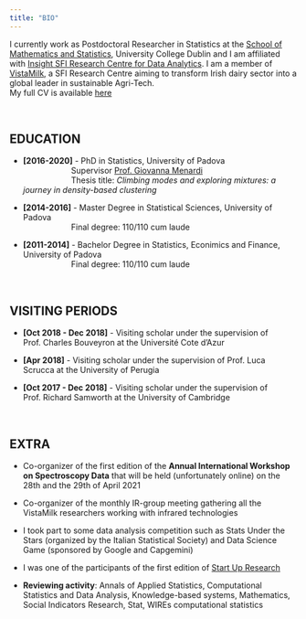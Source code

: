 ```yaml
---
title: "BIO"
---
```


I currently work as Postdoctoral Researcher in Statistics at the [School of Mathematics and Statistics](https://www.ucd.ie/mathstat/), University College Dublin and I am affiliated with [Insight SFI Research Centre for Data Analytics](https://www.insight-centre.org). I am a member of [VistaMilk](https://www.vistamilk.ie), a SFI Research Centre aiming to transform Irish dairy sector into a global leader in sustainable Agri-Tech. <br>
My full CV is available [here](documents/cv.pdf)

&nbsp;

## EDUCATION 
* **[2016-2020]** - PhD in Statistics, University of Padova <br>
&emsp;&emsp;&emsp;&emsp;&emsp;&emsp;Supervisor [Prof. Giovanna Menardi](https://homes.stat.unipd.it/giovannamenardi/) <br>
&emsp;&emsp;&emsp;&emsp;&emsp;&emsp;Thesis title: *Climbing modes and exploring mixtures: a journey in density-based clustering*

* **[2014-2016]** - Master Degree in Statistical Sciences, University of Padova <br>
&emsp;&emsp;&emsp;&emsp;&emsp;&emsp;Final degree: 110/110 cum laude

* **[2011-2014]** - Bachelor Degree in Statistics, Econimics and Finance, University of Padova <br>
&emsp;&emsp;&emsp;&emsp;&emsp;&emsp;Final degree: 110/110 cum laude

&nbsp;

## VISITING PERIODS 
* **[Oct 2018 - Dec 2018]** - Visiting scholar under the supervision of Prof. Charles Bouveyron at the Université Cote d’Azur

* **[Apr 2018]** - Visiting scholar under the supervision of Prof. Luca Scrucca at the University of Perugia

* **[Oct 2017 - Dec 2018]** - Visiting scholar under the supervision of Prof. Richard Samworth at the University of Cambridge

&nbsp;

## EXTRA
* Co-organizer of the first edition of the **Annual International Workshop on Spectroscopy Data** that will be held (unfortunately online) on the 28th and the 29th of April 2021 

* Co-organizer of the monthly IR-group meeting gathering all the VistaMilk researchers working with infrared technologies 

* I took part to some data analysis competition such as Stats Under the Stars (organized by the Italian Statistical Society) and Data Science Game (sponsored by Google and Capgemini)

* I was one of the participants of the first edition of [Start Up Research](http://www.congressi.unisi.it/startupresearch/)

* **Reviewing activity**: Annals of Applied Statistics, Computational Statistics and Data Analysis, Knowledge-based systems, Mathematics, Social Indicators Research, Stat, WIREs computational statistics





